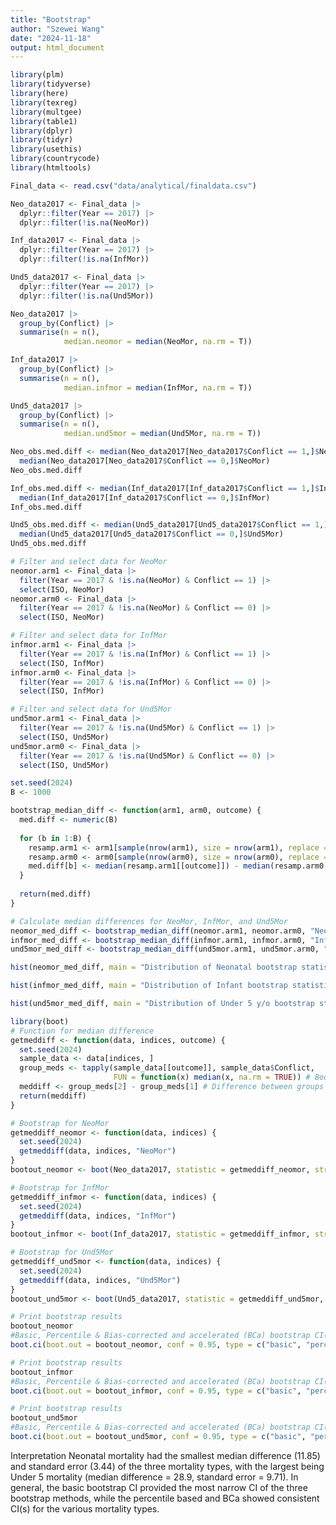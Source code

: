 ```yaml
---
title: "Bootstrap"
author: "Szewei Wang"
date: "2024-11-18"
output: html_document
---
```

```r
library(plm)
library(tidyverse)
library(here)
library(texreg)
library(multgee)
library(table1)
library(dplyr)
library(tidyr)
library(usethis) 
library(countrycode)
library(htmltools)
```

```r
Final_data <- read.csv("data/analytical/finaldata.csv")

Neo_data2017 <- Final_data |>
  dplyr::filter(Year == 2017) |>
  dplyr::filter(!is.na(NeoMor)) 

Inf_data2017 <- Final_data |>
  dplyr::filter(Year == 2017) |>
  dplyr::filter(!is.na(InfMor))

Und5_data2017 <- Final_data |>
  dplyr::filter(Year == 2017) |>
  dplyr::filter(!is.na(Und5Mor))
```


```r
Neo_data2017 |>
  group_by(Conflict) |>
  summarise(n = n(),
            median.neomor = median(NeoMor, na.rm = T))

Inf_data2017 |>
  group_by(Conflict) |>
  summarise(n = n(),
            median.infmor = median(InfMor, na.rm = T))

Und5_data2017 |>
  group_by(Conflict) |>
  summarise(n = n(),
            median.und5mor = median(Und5Mor, na.rm = T))
```


```r
Neo_obs.med.diff <- median(Neo_data2017[Neo_data2017$Conflict == 1,]$NeoMor) -
  median(Neo_data2017[Neo_data2017$Conflict == 0,]$NeoMor)
Neo_obs.med.diff

Inf_obs.med.diff <- median(Inf_data2017[Inf_data2017$Conflict == 1,]$InfMor) -
  median(Inf_data2017[Inf_data2017$Conflict == 0,]$InfMor)
Inf_obs.med.diff

Und5_obs.med.diff <- median(Und5_data2017[Und5_data2017$Conflict == 1,]$Und5Mor) -
  median(Und5_data2017[Und5_data2017$Conflict == 0,]$Und5Mor)
Und5_obs.med.diff
```


```r
# Filter and select data for NeoMor
neomor.arm1 <- Final_data |>
  filter(Year == 2017 & !is.na(NeoMor) & Conflict == 1) |>
  select(ISO, NeoMor)
neomor.arm0 <- Final_data |>
  filter(Year == 2017 & !is.na(NeoMor) & Conflict == 0) |>
  select(ISO, NeoMor)

# Filter and select data for InfMor
infmor.arm1 <- Final_data |>
  filter(Year == 2017 & !is.na(InfMor) & Conflict == 1) |>
  select(ISO, InfMor)
infmor.arm0 <- Final_data |>
  filter(Year == 2017 & !is.na(InfMor) & Conflict == 0) |>
  select(ISO, InfMor)

# Filter and select data for Und5Mor
und5mor.arm1 <- Final_data |>
  filter(Year == 2017 & !is.na(Und5Mor) & Conflict == 1) |>
  select(ISO, Und5Mor)
und5mor.arm0 <- Final_data |>
  filter(Year == 2017 & !is.na(Und5Mor) & Conflict == 0) |>
  select(ISO, Und5Mor)
```


```r
set.seed(2024)
B <- 1000

bootstrap_median_diff <- function(arm1, arm0, outcome) {
  med.diff <- numeric(B)
  
  for (b in 1:B) {
    resamp.arm1 <- arm1[sample(nrow(arm1), size = nrow(arm1), replace = TRUE), ]
    resamp.arm0 <- arm0[sample(nrow(arm0), size = nrow(arm0), replace = TRUE), ]
    med.diff[b] <- median(resamp.arm1[[outcome]]) - median(resamp.arm0[[outcome]])
  }
  
  return(med.diff)
}

# Calculate median differences for NeoMor, InfMor, and Und5Mor
neomor_med_diff <- bootstrap_median_diff(neomor.arm1, neomor.arm0, "NeoMor")
infmor_med_diff <- bootstrap_median_diff(infmor.arm1, infmor.arm0, "InfMor")
und5mor_med_diff <- bootstrap_median_diff(und5mor.arm1, und5mor.arm0, "Und5Mor")

```


```r
hist(neomor_med_diff, main = "Distribution of Neonatal bootstrap statistic")
```
```r
hist(infmor_med_diff, main = "Distribution of Infant bootstrap statistic")
```


```r
hist(und5mor_med_diff, main = "Distribution of Under 5 y/o bootstrap statistic")
```

```r
library(boot)
# Function for median difference
getmeddiff <- function(data, indices, outcome) {
  set.seed(2024)
  sample_data <- data[indices, ]
  group_meds <- tapply(sample_data[[outcome]], sample_data$Conflict, 
                       FUN = function(x) median(x, na.rm = TRUE)) # Bootstrapped median for each group
  meddiff <- group_meds[2] - group_meds[1] # Difference between groups
  return(meddiff)
}
```


```r
# Bootstrap for NeoMor
getmeddiff_neomor <- function(data, indices) {
  set.seed(2024)
  getmeddiff(data, indices, "NeoMor")
}
bootout_neomor <- boot(Neo_data2017, statistic = getmeddiff_neomor, strata = Neo_data2017$Conflict, R = 1000)

# Bootstrap for InfMor
getmeddiff_infmor <- function(data, indices) {
  set.seed(2024)
  getmeddiff(data, indices, "InfMor")
}
bootout_infmor <- boot(Inf_data2017, statistic = getmeddiff_infmor, strata = Inf_data2017$Conflict, R = 1000)

# Bootstrap for Und5Mor
getmeddiff_und5mor <- function(data, indices) {
  set.seed(2024)
  getmeddiff(data, indices, "Und5Mor")
}
bootout_und5mor <- boot(Und5_data2017, statistic = getmeddiff_und5mor, strata = Und5_data2017$Conflict, R = 1000)

```


```r
# Print bootstrap results
bootout_neomor
#Basic, Percentile & Bias-corrected and accelerated (BCa) bootstrap CI(s)
boot.ci(boot.out = bootout_neomor, conf = 0.95, type = c("basic", "perc", "bca"))
```


```r
# Print bootstrap results
bootout_infmor
#Basic, Percentile & Bias-corrected and accelerated (BCa) bootstrap CI(s)
boot.ci(boot.out = bootout_infmor, conf = 0.95, type = c("basic", "perc", "bca"))
```


```r
# Print bootstrap results
bootout_und5mor
#Basic, Percentile & Bias-corrected and accelerated (BCa) bootstrap CI(s)
boot.ci(boot.out = bootout_und5mor, conf = 0.95, type = c("basic", "perc", "bca"))
```

Interpretation
Neonatal mortality had the smallest median difference (11.85) and standard error (3.44) of the three mortality types, with the largest being Under 5 mortality (median difference = 28.9, standard error = 9.71). In general, the basic bootstrap CI provided the most narrow CI of the three bootstrap methods, while the percentile based and BCa showed consistent CI(s) for the various mortality types.